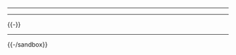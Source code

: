 {{Lorem ipsum original}} {{Lorem ipsum original}}
----
{{Lorem ipsum original}}{{clear}}{{Lorem ipsum original}}
----
{{Lorem ipsum original}}{{-}}{{Lorem ipsum original}}
----
{{Lorem ipsum original}}{{-/sandbox}}{{Lorem ipsum original}}